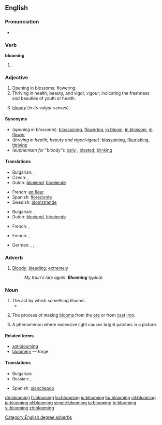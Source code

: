 ==English==

===Pronunciation===
* {{audio|en-us-blooming.ogg|Audio (US)}}

===Verb===
'''blooming'''

# {{present participle of|bloom}}

===Adjective===
{{en-adj}}

# Opening in blossoms; [[flower]]ing.
# Thriving in health, beauty, and vigor, vigour; indicating the freshness and beauties of youth or health.
# {{context|British|euphemistic|lang=en}} [[bloody]] (''in its vulgar senses'').

====Synonyms====
* (''opening in blossoms''): [[blossoming]], [[flowering]], [[in bloom]], [[in blossom]], [[in flower]]
* (''thriving in health, beauty and vigor/vigour''): [[blossom]]ing, [[flourish]]ing, [[thrive|thriving]]
* (''euphemism for "bloody"''): [[bally]] {{qualifier|British}}, [[blasted]], [[blinking]]

====Translations====
{{trans-top|opening in blossoms}}
* Bulgarian: {{t+|bg|цъфтящ}},  {{t+|bg|разцъфнал}}
* Czech: {{t-|cs|kvetoucí}},  {{t-|cs|rozkvetlý}}
* Dutch: [[bloeiend]], [[bloeiende]]
{{trans-mid}}
* French: [[en fleur]]
* Spanish: [[floreciente]]
* Swedish: [[blomstrande]]
{{trans-bottom}}

{{trans-top|thriving in health, beauty and vigor/vigour}}
* Bulgarian: {{t+|bg|цветущ}},  {{t+|bg|преуспяващ}}
* Dutch: [[bloeiend]], [[bloeiende]]
{{trans-mid}}
* French: {{t+|fr|florissant|m}}, {{t+|fr|florissante|f}}
{{trans-bottom}}

{{trans-top|euphemism for "bloody"}}
* French: {{t+|fr|sacré|m}}, {{t+|fr|sacrée|f}}
{{trans-mid}}
* German: {{t-|de|verflixt}},  {{t+|de|verdammt}},  {{t+|de|verflucht}}
{{trans-bottom}}

===Adverb===
{{en-adv}}

# {{context|euphemistic|lang=en}} [[bloody|Bloody]]; [[bleeding]]; [[extremely]]
#: ''My train's late again. '''Blooming''' typical.''

===Noun===
{{en-noun|s|-}}

# The act by which something blooms.
#* {{quote-news|year=2007|date=July 23|author=Jeremy Pearce|title=Anne McLaren, 80, Expert on the Embryo, Is Dead|work=New York Times|url=http://www.nytimes.com/2007/07/23/science/23mclaren.html
|passage=Such '''bloomings''', Dr. McLaren continued, would require a critical audience, “so that they can be subject to scientific and ethical review, freely available for research and one day, perhaps, for treating diseases.” }}
# {{context|metallurgy|lang=en}} The process of making [[bloom]]s from the [[ore]] or from [[cast]] [[iron]].
# {{context|photography|lang=en}} A phenomenon where excessive light causes bright patches in a picture.

====Related terms====
* [[antiblooming]]
* [[bloomery]] — forge

====Translations====
{{trans-top|blooming}}
* Bulgarian: {{t-|bg|блуминг}}
* Russian: {{t-|ru|обжимный стан|m|tr=obžímnyj stan}}, {{t+|ru|блюминг|m|tr=bljúming}}
{{trans-mid}}
* Spanish: [[plancheado]]
{{trans-bottom}}

[[Category:English degree adverbs]]

[[de:blooming]]
[[fr:blooming]]
[[ko:blooming]]
[[io:blooming]]
[[hu:blooming]]
[[ml:blooming]]
[[ja:blooming]]
[[pl:blooming]]
[[simple:blooming]]
[[ta:blooming]]
[[te:blooming]]
[[vi:blooming]]
[[zh:blooming]]